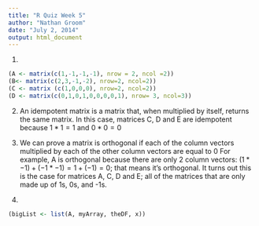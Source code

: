 ```yaml
---
title: "R Quiz Week 5"
author: "Nathan Groom"
date: "July 2, 2014"
output: html_document
---
```


1.

```r
(A <- matrix(c(1,-1,-1,-1), nrow = 2, ncol =2))
(B<- matrix(c(2,3,-1,-2), nrow=2, ncol=2))
(C <- matrix (c(1,0,0,0), nrow=2, ncol=2))
(D <- matrix(c(0,1,0,1,0,0,0,0,1), nrow= 3, ncol=3))
```

2.
An idempotent matrix is a matrix that, when multiplied by itself, returns the same matrix. In this case, matrices C, D and E are idempotent because $1*1=1$ and $0*0=0$

3.
We can prove a matrix is orthogonal if each of the column vectors multiplied by each of the other column vectors are equal to 0
For example, A is orthogonal because there are only 2 column vectors:
$(1*-1)+(-1*-1) = 1 + (-1) = 0$; that means it’s orthogonal.
It turns out this is the case for matrices A, C, D and E; all of the matrices that are only made up of 1s, 0s, and -1s.

4.
```r
(bigList <- list(A, myArray, theDF, x))


```